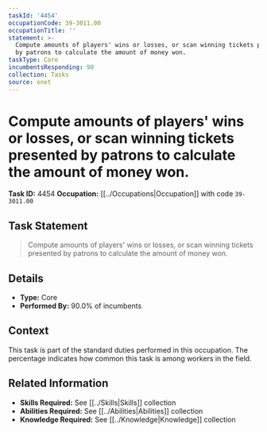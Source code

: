 ```yaml
---
taskId: '4454'
occupationCode: 39-3011.00
occupationTitle: ''
statement: >-
  Compute amounts of players' wins or losses, or scan winning tickets presented
  by patrons to calculate the amount of money won.
taskType: Core
incumbentsResponding: 90
collection: Tasks
source: onet
---
```

# Compute amounts of players' wins or losses, or scan winning tickets presented by patrons to calculate the amount of money won.

**Task ID:** 4454
**Occupation:** [[../Occupations|Occupation]] with code `39-3011.00`

## Task Statement

> Compute amounts of players' wins or losses, or scan winning tickets presented by patrons to calculate the amount of money won.

## Details

- **Type:** Core
- **Performed By:** 90.0% of incumbents

## Context

This task is part of the standard duties performed in this occupation. The percentage indicates how common this task is among workers in the field.

## Related Information

- **Skills Required:** See [[../Skills|Skills]] collection
- **Abilities Required:** See [[../Abilities|Abilities]] collection
- **Knowledge Required:** See [[../Knowledge|Knowledge]] collection
